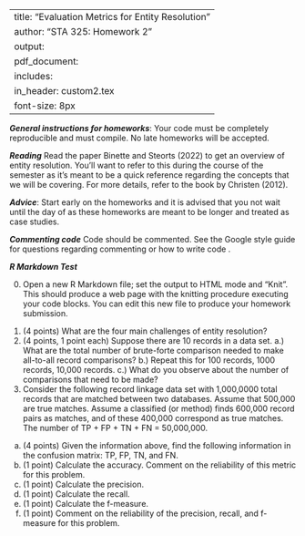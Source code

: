 
---
title: "Evaluation Metrics for Entity Resolution"
author: "STA 325: Homework 2"
output: 
     pdf_document:
      includes: 
          in_header: custom2.tex
font-size: 8px
---

***General instructions for homeworks***: Your code must be completely reproducible and must compile. No late homeworks will be accepted.

***Reading*** Read the paper Binette and Steorts (2022) to get an overview of entity resolution. You'll want to refer to this during the course of the semester as it's meant to be a quick reference regarding the concepts that we will be covering. For more details, refer to the book by Christen (2012). 

***Advice***: Start early on the homeworks and it is advised that you not wait until the day of as these homeworks are meant to be longer and treated as case studies.

***Commenting code***
Code should be commented. See the Google style guide for questions regarding commenting or how to write code \url{https://google.github.io/styleguide/Rguide.xml}.

***R Markdown Test***

0. Open a new R Markdown file; set the output to HTML mode and "Knit". This should produce a web page with the knitting procedure executing your code blocks. You can edit this new file to produce your homework submission.


\textbf{Total points on assignment: 5 (reproducibility) + 25 points for the assignment.}

1. (4 points) What are the four main challenges of entity resolution? 
2. (4 points, 1 point each) Suppose there are 10 records in a data set. 
a.) What are the total number of brute-forte comparison needed to make all-to-all record comparisons? 
b.) Repeat this for 100 records, 1000 records, 10,000 records. 
c.) What do you observe about the number of comparisons that need to be made? 
3. Consider the following record linkage data set with 1,000,0000 total records that are matched between two databases. Assume that 500,000 are true matches. Assume a classified (or method) finds 600,000 record pairs as matches, and of these 400,000 correspond as true matches. The number of TP + FP + TN + FN  = 50,000,000. 


a. (4 points) Given the information above, find the following information in the confusion matrix: TP, FP, TN, and FN. 
b. (1 point) Calculate the accuracy. Comment on the reliability of this metric for this problem. 
c. (1 point) Calculate the precision.
d. (1 point) Calculate the recall. 
e. (1 point) Calculate the f-measure. 
f. (1 point) Comment on the reliability of the precision, recall, and f-measure for this problem. 